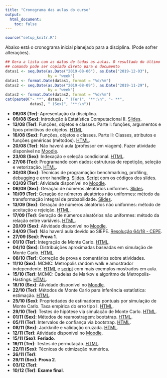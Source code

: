 ```yaml
---
title: "Cronograma das aulas do curso"
output:
  html_document:
    toc: false
---
```


```r
source("setup_knitr.R")
```

Abaixo está o cronograma inicial planejado para a disciplina. (Pode
sofrer alterações).

```r
## Gera a lista com as datas de todas as aulas. O resultado do último
## comando pode ser copiado direto para o documento
datas1 <- seq.Date(as.Date("2019-08-06"), as.Date("2019-12-03"),
                   by = "week")
datas1 <- format.Date(datas1, format = "%d/%m")
datas2 <- seq.Date(as.Date("2019-08-09"), as.Date("2019-11-29"),
                   by = "week")
datas2 <- format.Date(datas2, format = "%d/%m")
cat(paste0("- **", datas1, " (Ter)", "**:\n", "- **",
           datas2, " (Sex)", "**:\n"))
```

- **06/08 (Ter)**: Apresentação da disciplina.
- **09/08 (Sex)**: Introdução à Estatística Computacional II.
  [Slides](slides/00_intro.html).
- **13/08 (Ter)**: Funções, objetos e classes. Parte I: funções,
argumentos e tipos primitivos de objetos. [HTML](objetos-classes.html).
- **16/08 (Sex)**: Funções, objetos e classes. Parte II: Classes,
atributos e funções genéricas (métodos). [HTML](objetos-classes.html).
- **20/08 (Ter)**: Não haverá aula (professor em viagem). Fazer
  atividade disponível no [Moodle][].
- **23/08 (Sex)**: Indexação e seleção condicional.
  [HTML](indexacao-selecao.html).
- **27/08 (Ter)**: Programando com dados: estruturas de repetição,
  seleção e vetorização. [HTML](programacao.html).
- **30/08 (Sex)**: Técnicas de programação: benchmarking, profiling,
debugging e error handling. [Slides](slides/01_tecnicas.html).
[Script](slides/01_tecnicas.R) com os códigos dos slides.
- **03/09 (Ter)**: Atividade disponível no [Moodle][].
- **06/09 (Sex)**: Geração de números aleatórios uniformes.
[Slides](slides/02_RNG_uniforme.html).
- **10/09 (Ter)**: Geração de números aleatórios não uniformes: método
  da transformação integral de probabilidade.
  [Slides](slides/03_RNG_inversa.html).
- **13/09 (Sex)**: Geração de números aleatórios não uniformes: método
  de aceitação e rejeição. [HTML](04_RNG_aceitacao.html).
- **17/09 (Ter)**: Geração de números aleatórios não uniformes: método
  da relação entre variáveis. [HTML](05_RNG_transform.html).
- **20/09 (Sex)**: Atividade disponível no [Moodle][].
- **24/09 (Ter)**: Não haverá aula devido ao SIEPE.
[Resolução 64/18 - CEPE][].
- **27/09 (Sex)**: **Prova 1**.
- **01/10 (Ter)**: Integração de Monte Carlo. [HTML](06_MC_intro.html).
- **04/10 (Sex)**: Distribuições aproximadas baseadas em simulação de
  Monte Carlo. [HTML](07_MC_aprox.html).
- **08/10 (Ter)**: Correção de prova e comentários sobre atividades.
- **11/10 (Sex)**: MCMC: Metropolis random walk e amostrador
independente. [HTML](08_MCMC-1.html) e [script](scripts/08_MCMC-1.R) com
mais exemplos mostrados em aula.
- **15/10 (Ter)**: MCMC: Cadeias de Markov e algoritmo de
  Metropolis-Hastings. [HTML](08_MCMC-2.html).
- **18/10 (Sex)**: Atividade disponível no [Moodle][].
- **22/10 (Ter)**: Métodos de Monte Carlo para inferência estatística:
  estimação. [HTML](09_MC_inf-1.html).
- **25/10 (Sex)**: Propriedades de estimadores pontuais por simulação de
  Monte Carlo. Taxa empírica do erro tipo I. [HTML](09_MC_inf-2.html).
- **29/10 (Ter)**: Testes de hipótese via simulação de Monte Carlo.
  [HTML](09_MC_inf-3.html).
- **01/11 (Sex)**: Métodos de reamostragem: bootstrap.
  [HTML](10_bootstrap.html).
- **05/11 (Ter)**: Intervalos de confiança via bootstrap.
  [HTML](10_bootstrap.html).
- **08/11 (Sex)**: Jackknife e validação cruzada.
  [HTML](11_jackknife.html).
- **12/11 (Ter)**: Atividade disponível no [Moodle][].
- **15/11 (Sex)**: **Feriado**.
- **19/11 (Ter)**: Testes de permutação. [HTML](12_permutacao.html).
- **22/11 (Sex)**: Técnicas de otimização numérica.
- **26/11 (Ter)**:
- **29/11 (Sex)**: **Prova 2**.
- **03/12 (Ter)**:
- **10/12 (Ter)**: **Exame final**.

[Moodle]: https://moodle.c3sl.ufpr.br/course/view.php?id=282
[Resolução 64/18 - CEPE]: http://www.soc.ufpr.br/portal/wp-content/uploads/2018/11/cepe-64-18-atualizada.pdf
